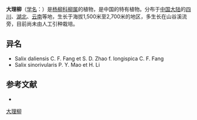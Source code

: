 {{Speciesbox
| name = 大理柳
| status = 
| status_system = 
| image =
| genus = Salix
| species = daliensis
| authority = C. F. Fang et S. D. Chao
| subdivision_ranks =[[变型|变型]]
| subdivision =
* 大理柳 ''S. d.'' f. ''daliensis''
* [[长穗大理柳|长穗大理柳]] ''S. d.'' f. ''longispica''
}}

'''大理柳'''（[[学名|学名]]：{{lang|la|''Salix daliensis''}}）是[[杨柳科|杨柳科]][[柳属|柳属]]的植物，是中国的特有植物。分布于[[中国大陆|中国大陆]]的[[四川|四川]]、[[湖北|湖北]]、[[云南|云南]]等地，生长于海拔1,500米至2,700米的地区，多生长在山谷溪流旁，目前尚未由人工引种栽培。

== 异名 ==
* Salix daliensis C. F. Fang et S. D. Zhao f. longispica C. F. Fang
* Salix sinorivularis P. Y. Mao et H. Li

== 参考文献 ==
<div class="references-small">
* {{cite web| url =http://www.bioinfo.cn/db05/KmzwSpecies.php?action=view&id=20391| title =大理柳（原变型）| work =《中国高等植物数据库全库》| publisher =中国科学院微生物研究所| author =昆明植物研究所| accessdate =2009-02-25| deadurl =yes| archiveurl =https://web.archive.org/web/20160305073202/http://www.bioinfo.cn/db05/KmzwSpecies.php?action=view&id=20391| archivedate =2016-03-05}}
</div>
{{Taxonbar|from=Q10936806}}

[[Category:柳属|大理柳]]


{{植物小作品}}